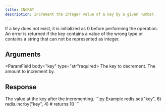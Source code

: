 ```yaml
---
title: INCRBY
description: Increment the integer value of a key by a given number.
---
```


If a key does not exist, it is initialized as 0 before performing the operation. An error is returned if the key contains a value of the wrong type or contains a string that can not be represented as integer.

## Arguments

<ParamField body="key" type="str"required>
The key to decrement.
</ParamField>
<ParamField body="incrementBy" type="integer" required>
The amount to increment by.
</ParamField>


## Response

<ResponseField  type="integer" required>
The value at the key after the incrementing.
</ResponseField>

<RequestExample>
```py Example
redis.set("key", 6)
redis.incrby("key", 4)
# returns 10
```
</RequestExample>